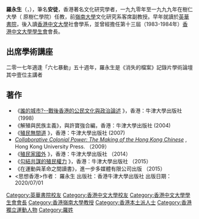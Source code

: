 {{expand|time=2014-11-22T00:54:54+00:00}}
{{unreferenced|time=2014-11-21T18:19:39+00:00}}
'''羅永生'''（{{lang-en|'''Lo Wing-sang '''}}，{{bd|}}），筆名'''安徒'''，香港著名文化研究學者，一九九零年至一九九九年在樹仁大學（ 原樹仁學院）任教，前[[嶺南大學_(香港)|嶺南大學]]文化研究系客席副教授。早年就讀於[[英華書院|英華書院]]，後入讀[[香港中文大學|香港中文大學]]社會學系，並曾經擔任第十三屆（1983-1984年）[[香港中文大學學生會|香港中文大學學生會]]會長。

==出席學術講座==
二零一七年適逢「六七暴動」五十週年，羅永生是《消失的檔案》記錄片學術論壇其中壹位主講者

==著作==

*《[http://www.books.com.tw/products/0010140401 誰的城市?--戰後香港的公民文化與政治論述] {{Wayback|url=http://www.books.com.tw/products/0010140401 |date=20200703120356 }}》，香港：牛津大學出版社（1998)
*《解殖與民族主義》，與許寶強合編，香港：牛津大學出版社 (2004)
*《[http://www.books.com.tw/products/0010377794 殖民無間道] {{Wayback|url=http://www.books.com.tw/products/0010377794 |date=20200703120455 }}》，香港：牛津大學出版社 (2007)
*''[http://www.hkupress.org/Common/Reader/Products/ShowProduct.jsp?Pid=1&Version=0&Cid=16&Charset=iso-8859-1&page=-1&key=9789622099302 Collaborative Colonial Power: The Making of the Hong Kong Chinese] {{Wayback|url=http://www.hkupress.org/Common/Reader/Products/ShowProduct.jsp?Pid=1&Version=0&Cid=16&Charset=iso-8859-1&page=-1&key=9789622099302 |date=20200703120500 }}'', Hong Kong University Press. （2009）
*《[http://www.books.com.tw/products/0010649877 殖民家國外] {{Wayback|url=http://www.books.com.tw/products/0010649877 |date=20180121184323 }}》，香港：牛津大學出版社 （2014）
*《[http://www.books.com.tw/products/0010690956 勾結共謀的殖民權力] {{Wayback|url=http://www.books.com.tw/products/0010690956 |date=20200703120406 }}》，香港：牛津大學出版社 （2015）
*《在運動與革命之間讀書》，進一步多媒體有限公司出版 （2015）
*<思想香港>作者： 羅永生  出版社：香港牛津大學出版社  出版日期：2020/07/01

{{DEFAULTSORT:Lo羅}}
[[Category:英華書院校友|Category:英華書院校友]]
[[Category:香港中文大學校友|Category:香港中文大學校友]]
[[Category:香港中文大學學生會會長|Category:香港中文大學學生會會長]]
[[Category:香港嶺南大學教授|Category:香港嶺南大學教授]]
[[Category:香港本土派人士|Category:香港本土派人士]]
[[Category:香港獨立運動人物|Category:香港獨立運動人物]]
[[Category:羅姓|Category:羅姓]]